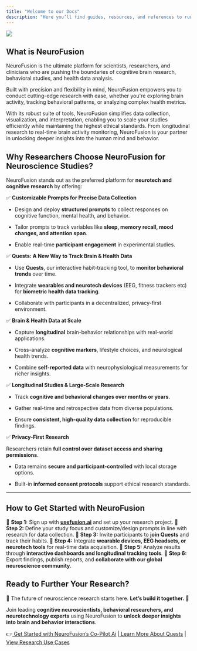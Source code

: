 ```yaml
---
title: "Welcome to our Docs"
description: "Here you’ll find guides, resources, and references to run studies using NeuroFusion Explorer and Fusion Copilot."
---
```


![](/QuestsCoverArt\(3\).jpg)

## What is NeuroFusion

NeuroFusion is the ultimate platform for scientists, researchers, and clinicians who are pushing the boundaries of cognitive brain research, behavioral studies, and health data analysis.&#x20;

Built with precision and flexibility in mind, NeuroFusion empowers you to conduct cutting-edge research with ease, whether you're exploring brain activity, tracking behavioral patterns, or analyzing complex health metrics.

With its robust suite of tools, NeuroFusion simplifies data collection, visualization, and interpretation, enabling you to scale your studies efficiently while maintaining the highest ethical standards. From longitudinal research to real-time brain activity monitoring, NeuroFusion is your partner in unlocking deeper insights into the human mind and behavior.

## **Why Researchers Choose NeuroFusion for Neuroscience Studies?**

NeuroFusion stands out as the preferred platform for **neurotech and cognitive research** by offering:

✅ **Customizable Prompts for Precise Data Collection**

* Design and deploy **structured prompts** to collect responses on cognitive function, mental health, and behavior.

* Tailor prompts to track variables like **sleep, memory recall, mood changes, and attention span**.

* Enable real-time **participant engagement** in experimental studies.

✅ **Quests: A New Way to Track Brain & Health Data**

* Use **Quests**, our interactive habit-tracking tool, to **monitor behavioral trends** over time.

* Integrate **wearables and neurotech devices** (EEG, fitness trackers etc) for **biometric health data tracking**.

* Collaborate with participants in a decentralized, privacy-first environment.

✅ **Brain & Health Data at Scale**

* Capture **longitudinal** brain-behavior relationships with real-world applications.

* Cross-analyze **cognitive markers**, lifestyle choices, and neurological health trends.

* Combine **self-reported data** with neurophysiological measurements for richer insights.

✅ **Longitudinal Studies & Large-Scale Research**

* Track **cognitive and behavioral changes over months or years**.

* Gather real-time and retrospective data from diverse populations.

* Ensure **consistent, high-quality data collection** for reproducible findings.

✅ **Privacy-First Research**

Researchers retain **full control over dataset access and sharing permissions**.

* Data remains **secure and participant-controlled** with local storage options.

* Built-in **informed consent protocols** support ethical research standards.

***

## **How to Get Started with NeuroFusion**

🔹 **Step 1:** Sign up with [**<u>usefusion.ai</u>**](http://usefusion.ai) and set up your research project.
&#x20;🔹 **Step 2:** Define your study focus and customize/design prompts in line with research for data collection.
&#x20;🔹 **Step 3:** Invite participants to **join Quests** and track their habits.
&#x20;🔹 **Step 4:** Integrate **wearable devices, EEG headsets, or neurotech tools** for real-time data acquisition.
&#x20;🔹 **Step 5:** Analyze results through **interactive dashboards and longitudinal tracking tools**.
&#x20;🔹 **Step 6:** Export findings, publish reports, and **collaborate with our global neuroscience community**.

## **Ready to Further Your Research?**

🔬 The future of neuroscience research starts here. **Let’s build it together.** 🚀

Join leading **cognitive neuroscientists, behavioral researchers, and neurotechnology experts** using NeuroFusion to **unlock deeper insights into brain and behavior interactions**.

👉[<u> Get Started with NeuroFusion’s Co-Pilot Ai</u>](https://usefusion.ai/blog/fusion-copilot) |[<u> Learn More About Quests</u>](https://usefusion.ai/blog/quests) | [<u>View Research Use Cases</u>](https://usefusion.ai/recordings)
